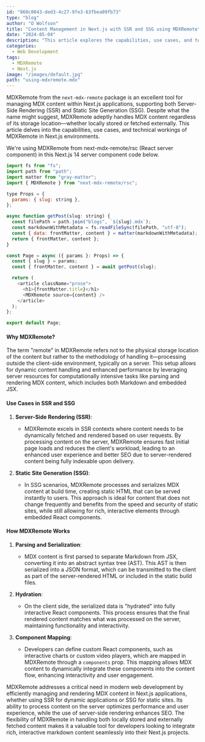 ```yaml
---
id: "860c0043-ded3-4c27-9fe3-63fbea09fb73"
type: "blog"
author: "O Wolfson"
title: "Content Management in Next.js with SSR and SSG using MDXRemote"
date: "2024-05-04"
description: "This article explores the capabilities, use cases, and technical workings of MDXRemote in Next.js environments."
categories:
  - Web Development
tags:
  - MDXRemote
  - Next.js
image: "/images/default.jpg"
path: "using-mdxremote.mdx"
---
```


MDXRemote from the `next-mdx-remote` package is an excellent tool for managing MDX content within Next.js applications, supporting both Server-Side Rendering (SSR) and Static Site Generation (SSG). Despite what the name might suggest, MDXRemote adeptly handles MDX content regardless of its storage location—whether locally stored or fetched externally. This article delves into the capabilities, use cases, and technical workings of MDXRemote in Next.js environments.

We're using MDXRemote from next-mdx-remote/rsc (React server component) in this Next.js 14 server component code below.

```javascript
import fs from "fs";
import path from "path";
import matter from "gray-matter";
import { MDXRemote } from "next-mdx-remote/rsc";

type Props = {
  params: { slug: string },
};

async function getPost(slug: string) {
  const filePath = path.join("blogs", `${slug}.mdx`);
  const markdownWithMetadata = fs.readFileSync(filePath, "utf-8");
  const { data: frontMatter, content } = matter(markdownWithMetadata);
  return { frontMatter, content };
}

const Page = async ({ params }: Props) => {
  const { slug } = params;
  const { frontMatter, content } = await getPost(slug);

  return (
    <article className="prose">
      <h1>{frontMatter.title}</h1>
      <MDXRemote source={content} />
    </article>
  );
};

export default Page;
```

#### Why MDXRemote?

The term "remote" in MDXRemote refers not to the physical storage location of the content but rather to the methodology of handling it—processing outside the client-side environment, typically on a server. This setup allows for dynamic content handling and enhanced performance by leveraging server resources for computationally intensive tasks like parsing and rendering MDX content, which includes both Markdown and embedded JSX.

#### Use Cases in SSR and SSG

1. **Server-Side Rendering (SSR)**:

   - MDXRemote excels in SSR contexts where content needs to be dynamically fetched and rendered based on user requests. By processing content on the server, MDXRemote ensures fast initial page loads and reduces the client's workload, leading to an enhanced user experience and better SEO due to server-rendered content being fully indexable upon delivery.

2. **Static Site Generation (SSG)**:
   - In SSG scenarios, MDXRemote processes and serializes MDX content at build time, creating static HTML that can be served instantly to users. This approach is ideal for content that does not change frequently and benefits from the speed and security of static sites, while still allowing for rich, interactive elements through embedded React components.

#### How MDXRemote Works

1. **Parsing and Serialization**:

   - MDX content is first parsed to separate Markdown from JSX, converting it into an abstract syntax tree (AST). This AST is then serialized into a JSON format, which can be transmitted to the client as part of the server-rendered HTML or included in the static build files.

2. **Hydration**:

   - On the client side, the serialized data is "hydrated" into fully interactive React components. This process ensures that the final rendered content matches what was processed on the server, maintaining functionality and interactivity.

3. **Component Mapping**:
   - Developers can define custom React components, such as interactive charts or custom video players, which are mapped in MDXRemote through a `components` prop. This mapping allows MDX content to dynamically integrate these components into the content flow, enhancing interactivity and user engagement.

MDXRemote addresses a critical need in modern web development by efficiently managing and rendering MDX content in Next.js applications, whether using SSR for dynamic applications or SSG for static sites. Its ability to process content on the server optimizes performance and user experience, while the use of server-side rendering enhances SEO. The flexibility of MDXRemote in handling both locally stored and externally fetched content makes it a valuable tool for developers looking to integrate rich, interactive markdown content seamlessly into their Next.js projects.

